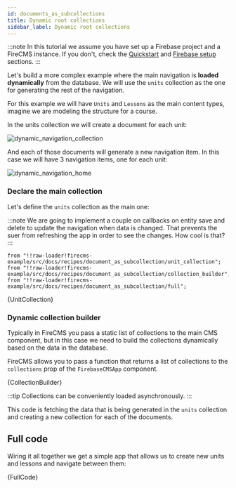 ```yaml
---
id: documents_as_subcollections
title: Dynamic root collections
sidebar_label: Dynamic root collections
---
```


:::note
In this tutorial we assume you have set up a Firebase project and a FireCMS
instance. If you don't, check the [Quickstart](firebase_setup.md) and
[Firebase setup](firebase_setup.md) sections.
:::

Let's build a more complex example where the main navigation is **loaded dynamically** from
the database. We will use the `units` collection as the one for generating the
rest of the navigation.

For this example we will have `Units` and `Lessons` as the main content types,
imagine we are modeling the structure for a course.

In the units collection we will create a document for each unit:

![dynamic_navigation_collection](/img/recipes/dynamic_navigation_collection.png)

And each of those documents will generate a new navigation item. In this case
we will have 3 navigation items, one for each unit:

![dynamic_navigation_home](/img/recipes/dynamic_navigation_home.png)


### Declare the main collection

Let's define the `units` collection as the main one:

:::note
We are going to implement a couple on callbacks on entity save and delete to
update the navigation when data is changed.
That prevents the suer from refreshing the app in order to see the changes.
How cool is that?
:::

    from "!!raw-loader!firecms-example/src/docs/recipes/document_as_subcollection/unit_collection";
    from "!!raw-loader!firecms-example/src/docs/recipes/document_as_subcollection/collection_builder";
    from "!!raw-loader!firecms-example/src/docs/recipes/document_as_subcollection/full";

<CodeBlock language="tsx">{UnitCollection}</CodeBlock>


### Dynamic collection builder

Typically in FireCMS you pass a static list of collections to the main CMS
component, but in this case we need to build the collections dynamically based
on the data in the database.

FireCMS allows you to pass a function that returns a list of collections to the
`collections` prop of the `FirebaseCMSApp` component.

<CodeBlock language="tsx">{CollectionBuilder}</CodeBlock>

:::tip
Collections can be conveniently loaded asynchronously.
:::

This code is fetching the data that is being generated in the `units` collection
and creating a new collection for each of the documents.


## Full code

Wiring it all together we get a simple app that allows us to create new units
and lessons and navigate between them:

<CodeBlock language="tsx">{FullCode}</CodeBlock>
